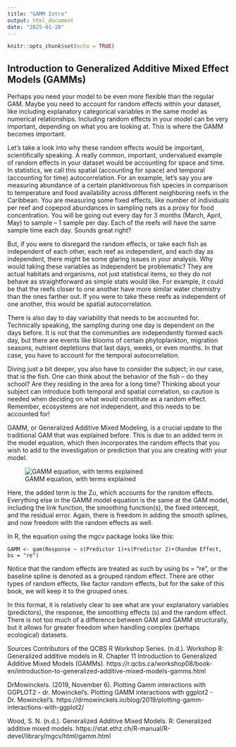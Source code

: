 ```yaml
---
title: "GAMM Intro"
output: html_document
date: "2025-01-20"
---
```


```r
knitr::opts_chunk$set(echo = TRUE)
```

## **Introduction to Generalized Additive Mixed Effect Models (GAMMs)**

Perhaps you need your model to be even more flexible than the regular GAM. Maybe you need to account for random effects within your dataset, like including explanatory categorical variables in the same model as numerical relationships. Including random effects in your model can be very important, depending on what you are looking at. This is where the GAMM becomes important.

Let’s take a look into why these random effects would be important, scientifically speaking. A really common, important, undervalued example of random effects in your dataset would be accounting for space and time. In statistics, we call this spatial (accounting for space) and temporal (accounting for time) autocorrelation. For an example, let’s say you are measuring abundance of a certain planktivorous fish species in comparison to temperature and food availability across different neighboring reefs in the Caribbean. You are measuring some fixed effects, like number of individuals per reef and copepod abundances in sampling nets as a proxy for food concentration. You will be going out every day for 3 months (March, April, May) to sample – 1 sample per day. Each of the reefs will have the same sample time each day. Sounds great right? 

But, if you were to disregard the random effects, or take each fish as independent of each other, each reef as independent, and each day as independent, there might be some glaring issues in your analysis. Why would taking these variables as independent be problematic? They are actual habitats and organisms, not just statistical items, so they do not behave as straightforward as simple stats would like. For example, it could be that the reefs closer to one another have more similar water chemistry than the ones farther out. If you were to take these reefs as independent of one another, this would be spatial autocorrelation. 

There is also day to day variability that needs to be accounted for. Technically speaking, the sampling during one day is dependent on the days before. It is not that the communities are independently formed each day, but there are events like blooms of certain phytoplankton, migration seasons, nutrient depletions that last days, weeks, or even months. In that case, you have to account for the temporal autocorrelation.

Diving just a bit deeper, you also have to consider the subject; in our case, that is the fish. One can think about the behavior of the fish – do they school? Are they residing in the area for a long time? Thinking about your subject can introduce both temporal and spatial correlation, so caution is needed when deciding on what would constitute as a random effect. Remember, ecosystems are not independent, and this needs to be accounted for!

GAMM, or Generalized Additive Mixed Modeling, is a crucial update to the traditional GAM that was explained before. This is due to an added term in the model equation, which then incorporates the random effects that you wish to add to the investigation or prediction that you are creating with your model.

![GAMM equation, with terms explained](/home/janco/DataScience_iMARSYS_WiSe2425/Molly_Showers/GAMM_equation.png) 

	
	
Here, the added term is the Zu, which accounts for the random effects. Everything else in the GAMM model equation is the same at the GAM model, including the link function, the smoothing function(s), the fixed intercept, and the residual error. Again, there is freedom in adding the smooth splines, and now freedom with the random effects as well. 

In R, the equation using the mgcv package looks like this:

    GAMM <- gam(Response ~ s(Predictor 1)+s(Predictor 2)+(Random Effect, bs = "re")


Notice that the random effects are treated as such by using bs = "re", or the baseline spline is denoted as a grouped random effect. There are other types of random effects, like factor random effects, but for the sake of this book, we will keep it to the grouped ones.


In this format, it is relatively clear to see what are your explanatory variables (predictors), the response, the smoothing effects (s) and the random effect. There is not too much of a difference between GAM and GAMM structurally, but it allows for greater freedom when handling complex (perhaps ecological) datasets. 

Sources
Contributors of the QCBS R Workshop Series. (n.d.). Workshop 8: Generalized additive models in R. Chapter 11 Introduction to Generalized Additive Mixed Models (GAMMs). https://r.qcbs.ca/workshop08/book-en/introduction-to-generalized-additive-mixed-models-gamms.html 

DrMowinckels. (2019, November 6). Plotting Gamm interactions with GGPLOT2 - dr. Mowinckel’s. Plotting GAMM interactions with ggplot2 - Dr. Mowinckel’s. https://drmowinckels.io/blog/2019/plotting-gamm-interactions-with-ggplot2/ 

Wood, S. N. (n.d.). Generalized Additive Mixed Models. R: Generalized additive mixed models. https://stat.ethz.ch/R-manual/R-devel/library/mgcv/html/gamm.html 
